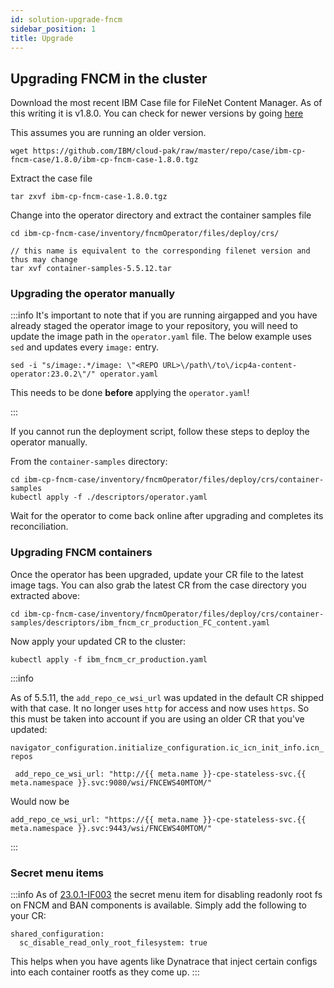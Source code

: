 ```yaml
---
id: solution-upgrade-fncm
sidebar_position: 1
title: Upgrade
---
```


## Upgrading FNCM in the cluster

Download the most recent IBM Case file for FileNet Content Manager. As of this writing it is v1.8.0. You can check for newer versions by going [here](https://github.com/IBM/cloud-pak/tree/master/repo/case/ibm-cp-fncm-case)

This assumes you are running an older version.

```
wget https://github.com/IBM/cloud-pak/raw/master/repo/case/ibm-cp-fncm-case/1.8.0/ibm-cp-fncm-case-1.8.0.tgz
```

Extract the case file

```
tar zxvf ibm-cp-fncm-case-1.8.0.tgz
```

Change into the operator directory and extract the container samples file

```tsx
cd ibm-cp-fncm-case/inventory/fncmOperator/files/deploy/crs/

// this name is equivalent to the corresponding filenet version and thus may change
tar xvf container-samples-5.5.12.tar
```

### Upgrading the operator manually

:::info
It's important to note that if you are running airgapped and you have already staged the operator image to your repository, you will need to update the image path in the `operator.yaml` file. The below example uses `sed` and updates every `image:` entry.
```
sed -i "s/image:.*/image: \"<REPO URL>\/path\/to\/icp4a-content-operator:23.0.2\"/" operator.yaml
```
This needs to be done **before** applying the `operator.yaml`! 

:::

If you cannot run the deployment script, follow these steps to deploy the operator manually.

From the `container-samples` directory:

```tsx
cd ibm-cp-fncm-case/inventory/fncmOperator/files/deploy/crs/container-samples
kubectl apply -f ./descriptors/operator.yaml
```

Wait for the operator to come back online after upgrading and completes its reconciliation. 

### Upgrading FNCM containers

Once the operator has been upgraded, update your CR file to the latest image tags. You can also grab the latest CR from the case directory you extracted above:

```
cd ibm-cp-fncm-case/inventory/fncmOperator/files/deploy/crs/container-samples/descriptors/ibm_fncm_cr_production_FC_content.yaml

```

Now apply your updated CR to the cluster:

```
kubectl apply -f ibm_fncm_cr_production.yaml
```

:::info

As of 5.5.11, the `add_repo_ce_wsi_url` was updated in the default CR shipped with that case. It no longer uses `http` for access and now uses `https`. So this must be taken into account if you are using an older CR that you've updated:

`navigator_configuration.initialize_configuration.ic_icn_init_info.icn_repos`
```
 add_repo_ce_wsi_url: "http://{{ meta.name }}-cpe-stateless-svc.{{ meta.namespace }}.svc:9080/wsi/FNCEWS40MTOM/"
```
Would now be
```
add_repo_ce_wsi_url: "https://{{ meta.name }}-cpe-stateless-svc.{{ meta.namespace }}.svc:9443/wsi/FNCEWS40MTOM/"
```

:::

### Secret menu items

:::info
As of [23.0.1-IF003](https://www.ibm.com/support/pages/node/7032026) the secret menu item for disabling readonly root fs on FNCM and BAN components is available. Simply add the following to your CR:
```
shared_configuration:
  sc_disable_read_only_root_filesystem: true
``` 
This helps when you have agents like Dynatrace that inject certain configs into each container rootfs as they come up.
:::

